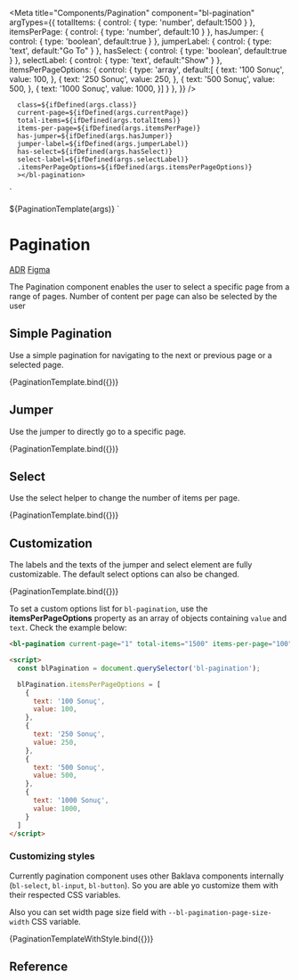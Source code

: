 
<Meta
  title="Components/Pagination"
  component="bl-pagination"
  argTypes={{
     totalItems: {
       control: {
        type: 'number',
        default:1500
      }
    },
     itemsPerPage: {
       control: {
        type: 'number',
        default:10
      }
    },
   hasJumper: {
      control: {
        type: 'boolean',
        default:true
      }
    },
    jumperLabel: {
       control: {
        type: 'text',
        default:"Go To"
      }
    },
   hasSelect: {
      control: {
        type: 'boolean',
        default:true
      }
    },
    selectLabel: {
      control: {
        type: 'text',
        default:"Show"
      }
    },
    itemsPerPageOptions: {
      control: {
        type: 'array',
        default:[
            {
              text: '100 Sonuç',
              value: 100,
            },
            {
              text: '250 Sonuç',
              value: 250,
            },
            {
              text: '500 Sonuç',
              value: 500,
            },
            {
              text: '1000 Sonuç',
              value: 1000,
            }]
      }
    },
  }}
/>

      class=${ifDefined(args.class)}
      current-page=${ifDefined(args.currentPage)}
      total-items=${ifDefined(args.totalItems)}
      items-per-page=${ifDefined(args.itemsPerPage)}
      has-jumper=${ifDefined(args.hasJumper)}
      jumper-label=${ifDefined(args.jumperLabel)}
      has-select=${ifDefined(args.hasSelect)}
      select-label=${ifDefined(args.selectLabel)}
      .itemsPerPageOptions=${ifDefined(args.itemsPerPageOptions)}
      ></bl-pagination>
  `
<style>
  .${args.class} {
    --bl-pagination-page-size-width: ${args.pageSizeWidth};
  }
</style>
${PaginationTemplate(args)}
`

# Pagination

<bl-badge icon="document">[ADR](https://github.com/Trendyol/baklava/issues/139)</bl-badge>
<bl-badge icon="puzzle">[Figma](https://www.figma.com/file/RrcLH0mWpIUy4vwuTlDeKN/Baklava-Design-Guide?node-id=118%3A4074)</bl-badge>

The Pagination component enables the user to select a specific page from a range of pages. Number of content per page can also be selected by the user


## Simple Pagination
Use a simple pagination for navigating to the next or previous page or a selected page.

<Canvas>
<Story name="Basic Usage" args={{currentPage:1,totalItems:1500}}>
    {PaginationTemplate.bind({})}
  </Story>
</Canvas>

## Jumper
Use the jumper to directly go to a specific page.

<Canvas>
<Story name="Jumper" args={{currentPage:1,totalItems:1500,hasJumper:true}}>
    {PaginationTemplate.bind({})}
  </Story>
</Canvas>

## Select
Use the select helper to change the number of items per page.

<Canvas>
<Story name="Select" args={{currentPage:1,totalItems:1500,hasSelect:true}}>
    {PaginationTemplate.bind({})}
  </Story>
</Canvas>

## Customization
The labels and the texts of the jumper and select element are fully customizable. The default select options can also be changed.

<Canvas>
<Story name="Customization"  args={{
  currentPage:1,
  totalItems:1500,
  itemsPerPage:100,
  hasJumper:true,
  jumperLabel:"Sayfaya Git",
  hasSelect:true,
  selectLabel:"Sayfa Başına",
  itemsPerPageOptions:[
  {
    text: '100 Sonuç',
    value: 100,
  },
  {
    text: '250 Sonuç',
    value: 250,
  },
  {
    text: '500 Sonuç',
    value: 500,
  },
  {
    text: '1000 Sonuç',
    value: 1000,
  }]
  }}>
    {PaginationTemplate.bind({})}
  </Story>
</Canvas>

To set a custom options list for `bl-pagination`, use the **itemsPerPageOptions** property as an array of objects containing `value` and `text`. Check the example below:

```html
<bl-pagination current-page="1" total-items="1500" items-per-page="100" has-jumper="true" jumper-label="Sayfaya Git" has-select="true" select-label="Sayfa Başına"></bl-pagination>

<script>
  const blPagination = document.querySelector('bl-pagination');

  blPagination.itemsPerPageOptions = [
    {
      text: '100 Sonuç',
      value: 100,
    },
    {
      text: '250 Sonuç',
      value: 250,
    },
    {
      text: '500 Sonuç',
      value: 500,
    },
    {
      text: '1000 Sonuç',
      value: 1000,
    }
  ]
</script>
```

### Customizing styles

Currently pagination component uses other Baklava components internally (`bl-select`, `bl-input`, `bl-button`). So you are able yo customize them with their respected CSS variables.

Also you can set width page size field with `--bl-pagination-page-size-width` CSS variable.

<Canvas>
<Story name="Customizing Page Size Width" args={{
class: 'page-size-width-example',
totalItems:15000,
hasJumper:true,
hasSelect:true,
pageSizeWidth: '144px',
itemsPerPage: 1000,
itemsPerPageOptions:
[
  {
    text: '100 Products',
    value: 100,
  },
  {
    text: '250 Products',
    value: 250,
  },
  {
    text: '500 Products',
    value: 500,
  },
  {
    text: '1000 Products',
    value: 1000,
  }
]
}}>
    {PaginationTemplateWithStyle.bind({})}
  </Story>
</Canvas>

## Reference

<ArgsTable of="bl-pagination" />


